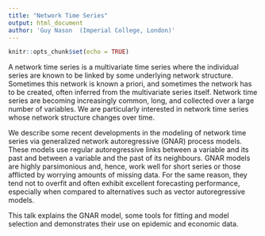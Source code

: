 ```yaml
---
title: "Network Time Series"
output: html_document
author: 'Guy Nason  (Imperial College, London)'
---
```


```r
knitr::opts_chunk$set(echo = TRUE)
```




A network time series is a multivariate time series where the individual series are known to be linked by some underlying network structure. Sometimes this network is known a priori, and sometimes the network has to be created, often inferred from the multivariate series itself. Network time series are becoming increasingly common, long, and collected over a large number of variables. We are particularly interested in network time series whose network structure changes over time.

We describe some recent developments in the modeling of network time series via generalized network autoregressive (GNAR) process models. These models use regular autoregressive links between a variable and its past and between a variable and the past of its neighbours. GNAR models are highly parsimonious and, hence, work well for short series or those afflicted by worrying amounts of missing data. For the same reason, they tend not to overfit and often exhibit excellent forecasting performance, especially when compared to alternatives such as vector autoregressive models.

This talk explains the GNAR model, some tools for fitting and model selection and demonstrates their use on epidemic and economic data.


